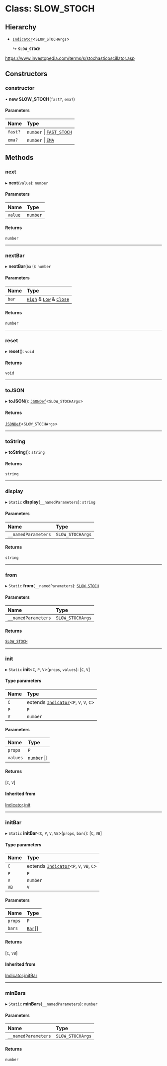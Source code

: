 # Class: SLOW_STOCH

## Hierarchy

- [`Indicator`](Indicator.md)<`SLOW_STOCHArgs`\>

  ↳ **`SLOW_STOCH`**

https://www.investopedia.com/terms/s/stochasticoscillator.asp

## Constructors

### constructor

• **new SLOW_STOCH**(`fast?`, `ema?`)

#### Parameters

| Name    | Type                                      |
| :------ | :---------------------------------------- |
| `fast?` | `number` \| [`FAST_STOCH`](FAST_STOCH.md) |
| `ema?`  | `number` \| [`EMA`](EMA.md)               |

## Methods

### next

▸ **next**(`value`): `number`

#### Parameters

| Name    | Type     |
| :------ | :------- |
| `value` | `number` |

#### Returns

`number`

___

### nextBar

▸ **nextBar**(`bar`): `number`

#### Parameters

| Name  | Type                                                                                                |
| :---- | :-------------------------------------------------------------------------------------------------- |
| `bar` | [`High`](../interfaces/High.md) & [`Low`](../interfaces/Low.md) & [`Close`](../interfaces/Close.md) |

#### Returns

`number`

___

### reset

▸ **reset**(): `void`

#### Returns

`void`

___

### toJSON

▸ **toJSON**(): [`JSONDef`](../modules.md#jsondef)<`SLOW_STOCHArgs`\>

#### Returns

[`JSONDef`](../modules.md#jsondef)<`SLOW_STOCHArgs`\>

___

### toString

▸ **toString**(): `string`

#### Returns

`string`

___

### display

▸ `Static` **display**(`__namedParameters`): `string`

#### Parameters

| Name                | Type             |
| :------------------ | :--------------- |
| `__namedParameters` | `SLOW_STOCHArgs` |

#### Returns

`string`

___

### from

▸ `Static` **from**(`__namedParameters`): [`SLOW_STOCH`](SLOW_STOCH.md)

#### Parameters

| Name                | Type             |
| :------------------ | :--------------- |
| `__namedParameters` | `SLOW_STOCHArgs` |

#### Returns

[`SLOW_STOCH`](SLOW_STOCH.md)

___

### init

▸ `Static` **init**<`C`, `P`, `V`\>(`props`, `values`): [`C`, `V`]

#### Type parameters

| Name | Type                                                     |
| :--- | :------------------------------------------------------- |
| `C`  | extends [`Indicator`](Indicator.md)<`P`, `V`, `V`, `C`\> |
| `P`  | `P`                                                      |
| `V`  | `number`                                                 |

#### Parameters

| Name     | Type       |
| :------- | :--------- |
| `props`  | `P`        |
| `values` | `number`[] |

#### Returns

[`C`, `V`]

#### Inherited from

[Indicator](Indicator.md).[init](Indicator.md#init)

___

### initBar

▸ `Static` **initBar**<`C`, `P`, `V`, `VB`\>(`props`, `bars`): [`C`, `VB`]

#### Type parameters

| Name | Type                                                      |
| :--- | :-------------------------------------------------------- |
| `C`  | extends [`Indicator`](Indicator.md)<`P`, `V`, `VB`, `C`\> |
| `P`  | `P`                                                       |
| `V`  | `number`                                                  |
| `VB` | `V`                                                       |

#### Parameters

| Name    | Type                         |
| :------ | :--------------------------- |
| `props` | `P`                          |
| `bars`  | [`Bar`](../modules.md#bar)[] |

#### Returns

[`C`, `VB`]

#### Inherited from

[Indicator](Indicator.md).[initBar](Indicator.md#initbar)

___

### minBars

▸ `Static` **minBars**(`__namedParameters`): `number`

#### Parameters

| Name                | Type             |
| :------------------ | :--------------- |
| `__namedParameters` | `SLOW_STOCHArgs` |

#### Returns

`number`
